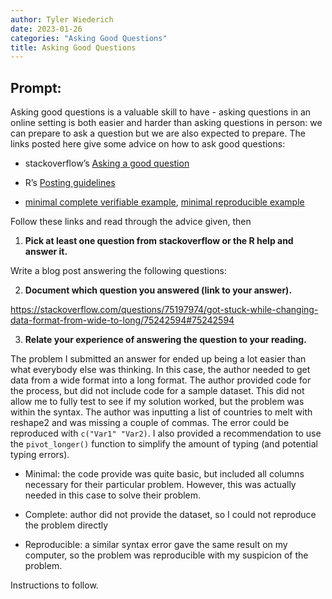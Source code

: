 ```yaml
---
author: Tyler Wiederich
date: 2023-01-26
categories: "Asking Good Questions"
title: Asking Good Questions
---
```


## Prompt:

Asking good questions is a valuable skill to have - asking questions in an online setting is both easier and harder than asking questions in person: we can prepare to ask a question but we are also expected to prepare.
The links posted here give some advice on how to ask good questions:

- stackoverflow's [Asking a good question](http://stackoverflow.com/help/how-to-ask)

- R's [Posting guidelines](https://www.r-project.org/posting-guide.html)

- [minimal complete verifiable example](https://stackoverflow.com/help/mcve), [minimal reproducible example](https://www.tidyverse.org/help/)

Follow these links and read through the advice given, then

1. **Pick at least one question from stackoverflow or the R help and answer it.**

Write a blog post answering the following questions: 

2. **Document which question you answered (link to your answer).**

[https://stackoverflow.com/questions/75197974/got-stuck-while-changing-data-format-from-wide-to-long/75242594#75242594](https://stackoverflow.com/questions/75197974/got-stuck-while-changing-data-format-from-wide-to-long/75242594#75242594)

3. **Relate your experience of answering the question to your reading. **

The problem I submitted an answer for ended up being a lot easier than what everybody else was thinking. In this case, the author needed to get data from a wide format into a long format. The author provided code for the process, but did not include code for a sample dataset. This did not allow me to fully test to see if my solution worked, but the problem was within the syntax. The author was inputting a list of countries to melt with reshape2 and was missing a couple of commas. The error could be reproduced with `c("Var1" "Var2)`. I also provided a recommendation to use the `pivot_longer()` function to simplify the amount of typing (and potential typing errors).

- Minimal: the code provide was quite basic, but included all columns necessary for their particular problem. However, this was actually needed in this case to solve their problem.

- Complete: author did not provide the dataset, so I could not reproduce the problem directly

- Reproducible: a similar syntax error gave the same result on my computer, so the problem was reproducible with my suspicion of the problem.
 

<!--Go to [https://github.com/Stat585-at-ISU/blog](https://github.com/Stat585-at-ISU/blog) for instructions about how to prepare and submit your blog post.-->
Instructions to follow.
